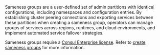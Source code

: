 Sameness groups are a user-defined set of admin partitions with identical configurations, including namespaces and configuration entries. By establishing cluster peering connections and exporting services between these partitions when creating a sameness group, operators can manage groups of services across regions, runtimes, and cloud environments, and implement automated service failover strategies.

Sameness groups require a [Consul Enterprise license](/consul/docs/enterprise/license). Refer to [create sameness groups](/consul/docs/multi-tenant/sameness-group) for more information.